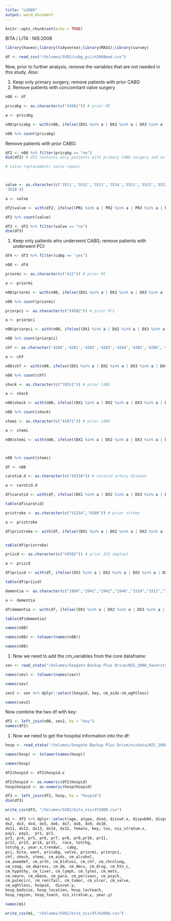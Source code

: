 ```yaml
---
title: "n2008"
output: word_document
---
```


```r
knitr::opts_chunk$set(echo = TRUE)
```

BITA / LITA : NIS:2008 

```r
library(haven);library(tidyverse);library(MASS);library(survey)
```


```r

df <- read_csv("/Volumes/SVD2/cabg_pci/n2008mod.csv")
```

Now, prior to further analysis, remove the variables that are not needed in this study. 
Also:

1. Keep only primary surgery; remove patients with prior CABG 
2. Remove patients with concomitant valve surgery

```r

n08 <- df

pricabg <- as.character(c("V4581")) # prior MI 

a <- pricabg

n08$pricabg <- with(n08, ifelse((DX1 %in% a | DX2 %in% a | DX3 %in% a | DX4 %in% a | DX4 %in% a | DX5 %in% a | DX6 %in% a | DX7 %in% a | DX8 %in% a | DX10 %in% a | DX11 %in% a | DX12 %in% a | DX13 %in% a | DX14 %in% a | DX15 %in% a ), "yes","no"))

n08 %>% count(pricabg)
```

Remove patients with prior CABG:

```r
df2 <- n08 %>% filter(pricabg == "no")
dim(df2) # df2 contains only patients with primary CABG surgery and no prior CABG surgery.
```



```r

# valve replacement/ valve repair 



valve <- as.character(c('3511','3512','3513','3514','3521','3522','3523','3524','3526','3525','3527',
'3528'))

a <- valve

df2$valve <- with(df2, ifelse((PR1 %in% a | PR2 %in% a | PR3 %in% a | PR4 %in% a | PR4 %in% a | PR5 %in% a | PR6 %in% a | PR7 %in% a | PR8 %in% a | PR10 %in% a | PR11 %in% a | PR12 %in% a | PR13 %in% a | PR14 %in% a | PR15 %in% a), "yes","no"))

df2 %>% count(valve)

```


```r

df3 <- df2 %>% filter(valve == "no")
dim(df3)
```

1. Keep only patients who underwent CABG; remove patients with underwent PCI:

```r

df4 <- df3 %>% filter(cabg == "yes")

```

```r

n08 <- df4

```


```r

priormi <- as.character(c("412")) # prior MI 

a <- priormi

n08$priormi <- with(n08, ifelse((DX1 %in% a | DX2 %in% a | DX3 %in% a | DX4 %in% a | DX4 %in% a | DX5 %in% a | DX6 %in% a | DX7 %in% a | DX8 %in% a | DX10 %in% a | DX11 %in% a | DX12 %in% a | DX13 %in% a | DX14 %in% a | DX15 %in% a ), "yes","no"))

n08 %>% count(priormi)

```



```r
 
priorpci <- as.character(c("V4582")) # prior PCI 

a <- priorpci

n08$priorpci <- with(n08, ifelse((DX1 %in% a | DX2 %in% a | DX3 %in% a | DX4 %in% a | DX4 %in% a | DX5 %in% a | DX6 %in% a | DX7 %in% a | DX8 %in% a | DX10 %in% a | DX11 %in% a | DX12 %in% a | DX13 %in% a | DX14 %in% a | DX15 %in% a), "yes","no"))

n08 %>% count(priorpci)

```


```r
chf <- as.character('4280','4281','4282','4283','4284','4285','4286','4287','4288') # ICD9 codes for CHF

a <- chf

n08$chf <- with(n08, ifelse((DX1 %in% a | DX2 %in% a | DX3 %in% a | DX4 %in% a | DX4 %in% a | DX5 %in% a | DX6 %in% a | DX7 %in% a | DX8 %in% a | DX10 %in% a | DX11 %in% a | DX12 %in% a | DX13 %in% a | DX14 %in% a | DX15 %in% a), "yes","no"))

n08 %>% count(chf)
```



```r

shock <- as.character(c("78551")) # prior CABG 

a <- shock

n08$shock <- with(n08, ifelse((DX1 %in% a | DX2 %in% a | DX3 %in% a | DX4 %in% a | DX4 %in% a | DX5 %in% a | DX6 %in% a | DX7 %in% a | DX8 %in% a | DX10 %in% a | DX11 %in% a | DX12 %in% a | DX13 %in% a | DX14 %in% a | DX15 %in% a ), "yes","no"))

n08 %>% count(shock)
```


```r

stemi <- as.character(c("41071")) # prior CABG 

a <- stemi

n08$stemi <- with(n08, ifelse((DX1 %in% a | DX2 %in% a | DX3 %in% a | DX4 %in% a | DX4 %in% a | DX5 %in% a | DX6 %in% a | DX7 %in% a | DX8 %in% a | DX10 %in% a | DX11 %in% a | DX12 %in% a | DX13 %in% a | DX14 %in% a | DX15 %in% a ), "yes","no"))



n08 %>% count(stemi)

```

```r
df <- n08
```


```r
carotid.d <- as.character(c("43310")) # carotid artery disease

a <- carotid.d

df$carotid <- with(df, ifelse((DX1 %in% a | DX2 %in% a | DX3 %in% a | DX4 %in% a | DX4 %in% a | DX5 %in% a | DX6 %in% a | DX7 %in% a | DX8 %in% a | DX10 %in% a | DX11 %in% a | DX12 %in% a | DX13 %in% a | DX14 %in% a | DX15 %in% a), "yes","no"))

table(df$carotid)
```

```r

pristroke <- as.character(c("V1254","4380")) # prior stroke

a <- pristroke

df$pristroke <- with(df, ifelse((DX1 %in% a | DX2 %in% a | DX3 %in% a | DX4 %in% a | DX4 %in% a | DX5 %in% a | DX6 %in% a | DX7 %in% a | DX8 %in% a | DX10 %in% a | DX11 %in% a | DX12 %in% a | DX13 %in% a | DX14 %in% a | DX15 %in% a ), "yes","no"))


table(df$pristroke)
```

```r
priicd <- as.character(c("V4502")) # prior ICD implant 

a <- priicd

df$priicd <- with(df, ifelse((DX1 %in% a | DX2 %in% a | DX3 %in% a | DX4 %in% a | DX4 %in% a | DX5 %in% a | DX6 %in% a | DX7 %in% a | DX8 %in% a | DX10 %in% a | DX11 %in% a | DX12 %in% a | DX13 %in% a | DX14 %in% a | DX15 %in% a ), "yes","no"))

table(df$priicd)
```


```r
dementia <- as.character(c("2900","2941","2942","2948","3310","3311","3312","33182")) # dementia 

a <- dementia

df$dementia <- with(df, ifelse((DX1 %in% a | DX2 %in% a | DX3 %in% a | DX4 %in% a | DX4 %in% a | DX5 %in% a | DX6 %in% a | DX7 %in% a | DX8 %in% a | DX10 %in% a | DX11 %in% a | DX12 %in% a | DX13 %in% a | DX14 %in% a | DX15 %in% a ), "yes","no"))

table(df$dementia)

```

```r
names(n08)

names(n08) <- tolower(names(n08))

names(n08)
```

1. Now we need to add the cm_variables from the core dataframe:

```r
sev <- read_stata("/Volumes/Seagate Backup Plus Drive/NIS_2008_Severity.dta")

names(sev) <- tolower(names(sev))

names(sev)

sev2 <- sev %>% dplyr::select(hospid, key, cm_aids:cm_wghtloss)

names(sev2)

```

Now combine the two df with key:

```r

df2 <- left_join(n08, sev2, by = "key")
names(df2)

```

1. Now we need to get the hospital information into the df:

```r

hosp <- read_stata("/Volumes/Seagate Backup Plus Drive/nisdata/NIS_2008_Hospital.dta")

names(hosp) <- tolower(names(hosp))

names(hosp)


```

```r

df2$hospid <- df2$hospid.x

df2$hospid <- as.numeric(df2$hospid)
hosp$hospid <- as.numeric(hosp$hospid)

df3 <- left_join(df2, hosp, by = "hospid")
dim(df3)

```


```r

write_csv(df3, "/Volumes/SVD2/bita_nis/df2008.csv")

```

```r


m1 <- df3 %>% dplyr::select(age, atype, died, discwt.x, dispub04, dispuniform,  drg, dx1, 
dx2, dx3, dx4, dx5, dx6, dx7, dx8, dx9, dx10,
dx11, dx12, dx13, dx14, dx15, female, key, los, nis_stratum.x, 
pay1, pay2,  pr1, pr2, 
pr3, pr4, pr5, pr6, pr7, pr8, pr9,pr10, pr11, 
pr12, pr13, pr14, pr15,  race, totchg, 
totchg_x, year.x,trendwt,  cabg, 
pci, bita, want, pricabg, valve, priormi, priorpci, 
chf, shock, stemi, cm_aids, cm_alcohol, 
cm_anemdef, cm_arth, cm_bldloss, cm_chf, cm_chrnlung, 
cm_coag, cm_depress, cm_dm, cm_dmcx, cm_drug, cm_htn_c, 
cm_hypothy, cm_liver, cm_lymph, cm_lytes, cm_mets, 
cm_neuro, cm_obese, cm_para, cm_perivasc, cm_psych, 
cm_pulmcirc, cm_renlfail, cm_tumor, cm_ulcer, cm_valve, 
cm_wghtloss, hospid,  discwt.y, 
hosp_bedsize, hosp_location, hosp_locteach, 
hosp_region, hosp_teach, nis_stratum.y, year.y)

names(m1)
```

```r

write_csv(m1, "/Volumes/SVD2/bita_nis/df/m2008.csv")

```